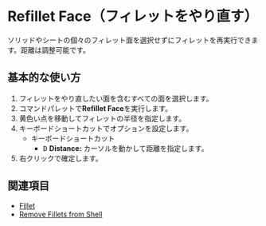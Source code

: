 
# Refillet Face（フィレットをやり直す）

<Reference shortcut="" command="Refillet Face" button="" />

ソリッドやシートの個々のフィレット面を選択せずにフィレットを再実行できます。距離は調整可能です。

## 基本的な使い方

1. フィレットをやり直したい面を含むすべての面を選択します。
2. コマンドパレットで**Refillet Face**を実行します。
3. 黄色い点を移動してフィレットの半径を指定します。
4. キーボードショートカットでオプションを設定します。
    - <Kst>キーボードショートカット</Kst>
        - <kbd>D</kbd> **Distance:** カーソルを動かして距離を指定します。
5. 右クリックで確定します。

<VideoPlayer fileName="refillet-face"/>

## 関連項目
- [Fillet](fillet)
- [Remove Fillets from Shell](remove-fillets-from-shell)